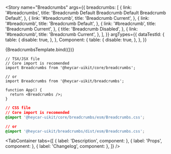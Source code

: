 

<!-- Meta -->

<Meta title="Components/Molecules/Breadcrumbs" component={Breadcrumbs} />


<!-- Canvas -->

<Story
  name="Breadcrumbs"
  args={{
    breadcrumbs: [
      {
        link: '#breadcrumbs',
        title: 'Breadcrumb Default Breadcrumb Default Breadcrumb Default',
      },
      {
        link: '#breadcrumb',
        title: 'Breadcrumb Current',
      },
      {
        link: '#breadcrumb',
        title: 'Breadcrumb Default',
      },
      {
        link: '#breadcrumb',
        title: 'Breadcrumb Current',
      },
      {
        title: 'Breadcrumb Disabled',
      },
      {
        link: '#breadcrumb',
        title: 'Breadcrumb Current',
      },
    ],
  }}
  argTypes={{
    dataTestId: {
      table: {
        disable: true,
      },
    },
    Component: {
      table: {
        disable: true,
      },
    },
  }}
>
  {BreadcrumbsTemplate.bind({})}
</Story>

<!-- Docs -->

<ComponentHeader
  name="Breadcrumbs"
  version={version}
  stage={3}
  design="https://www.figma.com/file/rrvkvQEoVTOHa7MzyKSaoz/OTP-Global-Design-System?node-id=4289%3A100591"
/>

```tsx
// TSX/JSX file
// Core import is recomended
import Breadcrumbs from '@heycar-uikit/core/breadcrumbs';

// or
import Breadcrumbs from '@heycar-uikit/breadcrumbs';

function App() {
  return <Breadcrumbs />;
}
```

```css
// CSS file
// Core import is recomended
@import '@heycar-uikit/core/breadcrumbs/esm/Breadcrumbs.css';

// or
@import '@heycar-uikit/breadcrumbs/dist/esm/Breadcrumbs.css';
```

<!-- Description -->

<TabContainer
  tabs={[
    { label: 'Description', component: <Description /> },
    { label: 'Props', component: <Props of={Breadcrumbs} /> },
    { label: 'Changelog', component: <Changelog /> },
  ]}
/>

